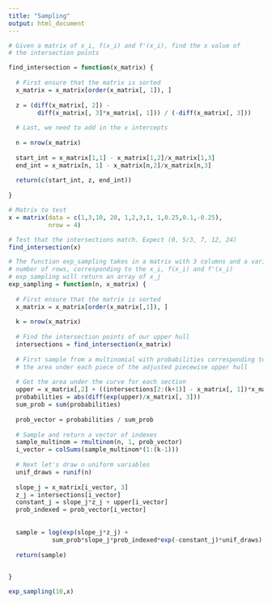 ```yaml
---
title: "Sampling"
output: html_document
---
```


```r
# Given a matrix of x_i, f(x_i) and f'(x_i), find the x value of 
# the intersection points

find_intersection = function(x_matrix) {
  
  # First ensure that the matrix is sorted
  x_matrix = x_matrix[order(x_matrix[, 1]), ]
  
  z = (diff(x_matrix[, 2]) -
        diff(x_matrix[, 3]*x_matrix[, 1])) / (-diff(x_matrix[, 3]))
  
  # Last, we need to add in the x intercepts
  
  n = nrow(x_matrix)
  
  start_int = x_matrix[1,1] - x_matrix[1,2]/x_matrix[1,3]
  end_int = x_matrix[n, 1] - x_matrix[n,2]/x_matrix[n,3]
  
  return(c(start_int, z, end_int))
              
}
```




```r

# Matrix to test
x = matrix(data = c(1,3,10, 20, 1,2,3,1, 1,0.25,0.1,-0.25),
           nrow = 4)

# Test that the intersections match. Expect (0, 5/3, 7, 12, 24)
find_intersection(x)
```


```r

# The function exp_sampling takes in a matrix with 3 columns and a variable 
# number of rows, corresponding to the x_i, f(x_i) and f'(x_i)
# exp_sampling will return an array of x_j
exp_sampling = function(n, x_matrix) {
  
  # First ensure that the matrix is sorted
  x_matrix = x_matrix[order(x_matrix[,1]), ]
  
  k = nrow(x_matrix)
  
  # Find the intersection points of our upper hull
  intersections = find_intersection(x_matrix)
  
  # First sample from a multinomial with probabilities corresponding to 
  # the area under each piece of the adjusted piecewise upper hull
  
  # Get the area under the curve for each section
  upper = x_matrix[,2] + ((intersections[2:(k+1)] - x_matrix[, 1])*x_matrix[, 3])
  probabilities = abs(diff(exp(upper)/x_matrix[, 3]))
  sum_prob = sum(probabilities)
  
  prob_vector = probabilities / sum_prob
  
  # Sample and return a vector of indexes
  sample_multinom = rmultinom(n, 1, prob_vector)
  i_vector = colSums(sample_multinom*(1:(k-1)))
  
  # Next let's draw n uniform variables
  unif_draws = runif(n)
  
  slope_j = x_matrix[i_vector, 3]
  z_j = intersections[i_vector]
  constant_j = slope_j*z_j + upper[i_vector]
  prob_indexed = prob_vector[i_vector]
  
  
  sample = log(exp(slope_j*z_j) + 
            sum_prob*slope_j*prob_indexed*exp(-constant_j)*unif_draws) / slope_j
  
  return(sample)

  
}
```

```r
exp_sampling(10,x)
```


```r

```
















